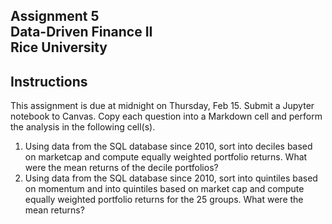## Assignment 5<br>Data-Driven Finance II<br>Rice University



::: {.callout-note appearance="minimal"}
## Instructions 

This assignment is due at midnight on Thursday, Feb 15.  Submit a Jupyter notebook to Canvas. Copy each question into a Markdown cell and perform the analysis in the following cell(s). 
:::

1.  Using data from the SQL database since 2010, sort into deciles based on marketcap and compute equally weighted portfolio returns.  What were the mean returns of the decile portfolios?
2.  Using data from the SQL database since 2010, sort into quintiles based on momentum and into quintiles based on market cap and compute equally weighted portfolio returns for the 25 groups.  What were the mean returns?